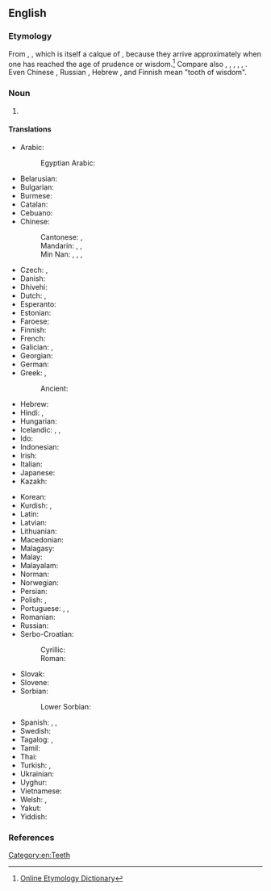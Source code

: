 {{also|wisdom-tooth}}
==English==
{{wikipedia}}

===Etymology===
From {{compound|en|wisdom|tooth}}, {{calque|en|la|dēns sapientiae|nocap=1}}, which is itself a calque of {{cal|en|grc|σωφρονιστήρ|σωφρονιστῆρες|prudent or self-controlled ones (i.e. teeth)|notext=1}}, because they arrive approximately when one has reached the age of prudence or wisdom.<ref>[http://www.etymonline.com/index.php?allowed_in_frame=0&search=wisdom+tooth&searchmode=none Online Etymology Dictionary]</ref> Compare also {{cog|de|Weisheitszahn||wisdom tooth}}, {{cog|da|visdomstand||wisdom tooth}}, {{cog|sv|visdomstand||wisdom tooth}}, {{cog|is|vísdómstönn||wisdom tooth}}, {{cog|nl|verstandskies||wisdom tooth|lit=intellect molar}}, {{cog|nds-de|Verstandskuus||wisdom tooth|lit=wisdom molar}}. Even Chinese {{m|zh|智齒}}, Russian {{m|ru|зуб мудрости}}, Hebrew ''{{m|he|שן בינה}}'', and Finnish {{m|fi|viisaudenhammas}} mean "tooth of wisdom".

===Noun===
{{en-noun|wisdom teeth}}

# {{lb|en|dentistry}} {{l|en|One of the four (one [[upper]] and one [[lower]] on each side) [[rearmost]] [[molar]]s in humans, which typically develop between ages 18-24.}}

====Translations====
{{trans-top|rearmost molar in humans}}
* Arabic: {{t|ar|دِرْس اَلْعَقْل|m}}
*: Egyptian Arabic: {{t|arz|درس العقل|m|tr=ders el-ʿaʾl|sc=Arab}}
* Belarusian: {{t|be|зуб му́драсці|m|sc=Cyrl}}
* Bulgarian: {{t+|bg|мъдре́ц|m}}
* Burmese: {{t+|my|အံဆုံး|sc=Mymr}}
* Catalan: {{t+|ca|queixal del seny|m}}
* Cebuano: {{t|ceb|pamuok}}
* Chinese:
*: Cantonese: {{t|yue|智慧齒}}, {{t|yue|智慧齿|tr=zi3 wai3 ci2}}
*: Mandarin: {{t+|cmn|智齒|sc=Hani}}, {{t+|cmn|智齿|tr=zhìchǐ|sc=Hani}}, {{t+|cmn|智牙|tr=zhìyá}}
*: Min Nan: {{t|nan|智齒}}, {{t|nan|智齿|tr=tì-khí}}, {{t+|nan|後齻}}, {{t|nan|后齻|tr=āu-chan}}
* Czech: {{t|cs|zub moudrosti|m}}, {{t|cs|moudrák|m}} {{qualifier|colloquial}}
* Danish: {{t+|da|visdomstand|c}}
* Dhivehi: {{t|dv|އެންމެ އެތެރެ ކޮލުދަތް|sc=Thaa}}
* Dutch: {{t+|nl|verstandskies|m}}, {{qualifier|Belgium}} {{t+|nl|wijsheidstand|m}}
* Esperanto: {{t|eo|saĝodento}}
* Estonian: {{t|et|tarkusehammas}}
* Faroese: {{t|fo|vísdómsjakslur|m}}
* Finnish: {{t+|fi|viisaudenhammas}}
* French: {{t+|fr|dent de sagesse|f}}
* Galician: {{t|gl|moa do siso|f}}, {{t|gl|moa do xuízo|f}}
* Georgian: {{t|ka|სიბრძნის კბილი|sc=Geor}}
* German: {{t+|de|Weisheitszahn|m}}
* Greek: {{t+|el|φρονιμίτης|m}}, {{t+|el|σωφρονιστήρας|m}}
*: Ancient: {{t|grc|σωφρονιστήρ|m}}
* Hebrew: {{t|he|שֵׁן בִּינָה|f|tr=shen biná}}
* Hindi: {{t|hi|अकल दाढ़}}, {{t|hi|तीसरे दाढ़}}
* Hungarian: {{t+|hu|bölcsességfog}}
* Icelandic: {{t|is|endajaxl|m}}, {{t+|is|vísdómstönn|f}}, {{t|is|geirjaxl|m}}
* Ido: {{t+|io|dento di sajeso}}
* Indonesian: {{t+|id|gigi bungsu}}
* Irish: {{t|ga|fiacail fhorais|f}}
* Italian: {{t|it|dente del giudizio|m}}
* Japanese: {{t|ja|親知らず|tr=おやしらず, oya-shirazu}}
* Kazakh: {{t|kk|ақыл тіс|sc=Cyrl}}
{{trans-mid}}
* Korean: {{t+|ko|사랑니}}
* Kurdish: {{t+|ku|didanê aqilî}}, {{t|ku|diranê jîrî|m}}
* Latin: {{t|la|dēns sapientiae|m}}
* Latvian: {{t|lv|gudrības zobs|m}}
* Lithuanian: {{t|lt|išminties dantis|m}}
* Macedonian: {{t|mk|у́мник|m}}
* Malagasy: {{t+|mg|faravazana}}
* Malay: {{t|ms|gigi bongsu}}
* Malayalam: {{t|ml|വിവേകദന്തങ്ങൾ|sc=Mlym}}
* Norman: {{t|nrf|dent d'sagesse|f}}
* Norwegian: {{t|no|visdomstann|m}}
* Persian: {{t|fa|دندان عقل|sc=fa-Arab}}
* Polish: {{t+|pl|ząb mądrości|m}}, {{t+|pl|ósemka}}
* Portuguese: {{t+|pt|siso|m}}, {{t+|pt|dente do siso|m}}, {{t|pt|dente do juízo|m}}
* Romanian: {{t+|ro|măsea de minte|f}}
* Russian: {{t+|ru|зуб му́дрости|m|sc=Cyrl}}
* Serbo-Croatian:
*: Cyrillic: {{t|sh|у̑мња̄к|m|sc=Cyrl}}
*: Roman: {{t+|sh|ȗmnjāk|m}}
* Slovak: {{t|sk|zub múdrosti|m}}
* Slovene: {{t|sl|modrostni zob|m}}
* Sorbian:
*: Lower Sorbian: {{t|dsb|slězny crjonak|m}}
* Spanish: {{t|es|muela del juicio|f}}, {{t|es|cordal|f}}, {{t|es|muela cordal|f}}
* Swedish: {{t+|sv|visdomstand|c}}
* Tagalog: {{t|tl|bagang-bait}}, {{t|tl|ngipin ng karunungan}}
* Tamil: {{t+|ta|ஞானப்பல்|sc=Taml}}
* Thai: {{t|th|ฟันกรามซี่สุดท้าย}}
* Turkish: {{t+|tr|akıl dişi}}, {{t+|tr|akıldişi}}
* Ukrainian: {{t|uk|зуб му́дрості|m|sc=Cyrl}}
* Uyghur: {{t|ug|ئەقىل چىش|sc=ug-Arab}}
* Vietnamese: {{t+|vi|răng khôn}}
* Welsh: {{t|cy|dant helbul|m}}, {{t|cy|dant gofid|m}}
* Yakut: {{t|sah|билир тиис|sc=Cyrl}}
* Yiddish: {{t|yi|חכמה־צאָן|m|tr=khokhme-tson}}
{{trans-bottom}}

===References===
<references/>

[[Category:en:Teeth]]